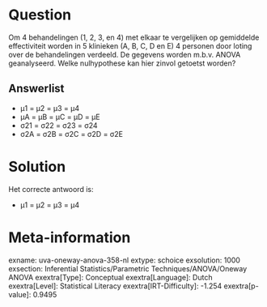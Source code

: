 Question
========

Om 4 behandelingen (1, 2, 3, en 4) met elkaar te vergelijken op
gemiddelde effectiviteit worden in 5 klinieken (A, B, C, D en E) 4
personen door loting over de behandelingen verdeeld. De gegevens worden
m.b.v. ANOVA geanalyseerd. Welke nulhypothese kan hier zinvol getoetst
worden?

Answerlist
----------

* μ1 = μ2 = μ3 = μ4
* μA = μB = μC = μD = μE
* σ21 = σ22 = σ23 = σ24
* σ2A = σ2B = σ2C = σ2D = σ2E

Solution
========

Het correcte antwoord is: 

* μ1 = μ2 = μ3 = μ4

Meta-information
================
exname: uva-oneway-anova-358-nl
extype: schoice
exsolution: 1000
exsection: Inferential Statistics/Parametric Techniques/ANOVA/Oneway ANOVA
exextra[Type]: Conceptual
exextra[Language]: Dutch
exextra[Level]: Statistical Literacy
exextra[IRT-Difficulty]: -1.254
exextra[p-value]: 0.9495
